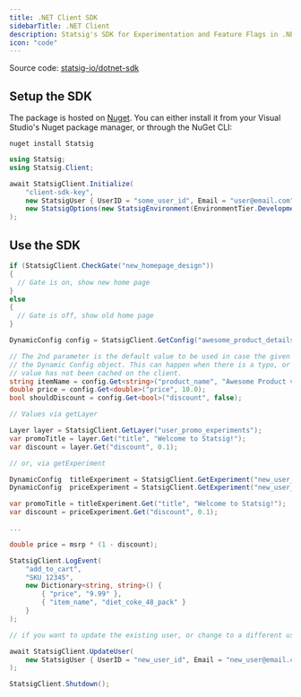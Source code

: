 ```yaml
---
title: .NET Client SDK
sidebarTitle: .NET Client
description: Statsig's SDK for Experimentation and Feature Flags in .NET applications.
icon: "code"
---
```



<Callout icon="github">
Source code: <a href="https://github.com/statsig-io/dotnet-sdk" target="_blank" rel="noreferrer">statsig-io/dotnet-sdk</a>
</Callout>

## Setup the SDK
<Steps>
<Step title="Install the SDK">
<Installation/>

The package is hosted on [Nuget](https://www.nuget.org/packages/Statsig/). You can either install it from your Visual Studio's Nuget package manager, or through the NuGet CLI:

```shell
nuget install Statsig
```
</Step>
<Step title="Initialize the SDK">
<Initialization/>

```csharp
using Statsig;
using Statsig.Client;

await StatsigClient.Initialize(
    "client-sdk-key",
    new StatsigUser { UserID = "some_user_id", Email = "user@email.com" },
    new StatsigOptions(new StatsigEnvironment(EnvironmentTier.Development)) // optional, use when needed to customize certain behaviors
);
```
</Step>
</Steps>

## Use the SDK

<checkGate/>

```csharp
if (StatsigClient.CheckGate("new_homepage_design"))
{
  // Gate is on, show new home page
}
else
{
  // Gate is off, show old home page
}
```

<getDynamicConfig/>

```csharp
DynamicConfig config = StatsigClient.GetConfig("awesome_product_details");

// The 2nd parameter is the default value to be used in case the given parameter name does not exist on
// the Dynamic Config object. This can happen when there is a typo, or when the user is offline and the
// value has not been cached on the client.
string itemName = config.Get<string>("product_name", "Awesome Product v1");
double price = config.Get<double>("price", 10.0);
bool shouldDiscount = config.Get<bool>("discount", false);
```

<getExperimentLayer/>

```csharp
// Values via getLayer

Layer layer = StatsigClient.GetLayer("user_promo_experiments");
var promoTitle = layer.Get("title", "Welcome to Statsig!");
var discount = layer.Get("discount", 0.1);

// or, via getExperiment

DynamicConfig  titleExperiment = StatsigClient.GetExperiment("new_user_promo_title");
DynamicConfig  priceExperiment = StatsigClient.GetExperiment("new_user_promo_price");

var promoTitle = titleExperiment.Get("title", "Welcome to Statsig!");
var discount = priceExperiment.Get("discount", 0.1);

...

double price = msrp * (1 - discount);
```

<logEvent/>

```csharp
StatsigClient.LogEvent(
    "add_to_cart",
    "SKU_12345",
    new Dictionary<string, string>() {
        { "price", "9.99" },
        { "item_name", "diet_coke_48_pack" }
    }
);
```

<statsigUser/>

```csharp
// if you want to update the existing user, or change to a different user, call updateUser

await StatsigClient.UpdateUser(
    new StatsigUser { UserID = "new_user_id", Email = "new_user@email.com" },
);
```

<privateAttributes/>

<statsigOptions/>
<dotnetStatsigOptions/>

<shuttingDown/>

```csharp
StatsigClient.Shutdown();
```
